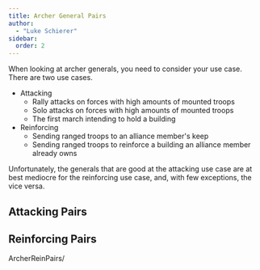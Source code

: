 ```yaml
---
title: Archer General Pairs
author: 
  - "Luke Schierer"
sidebar: 
  order: 2
---
```


When looking at archer generals, you need to consider your use case.  There are two use cases.

* Attacking
  * Rally attacks on forces with high amounts of mounted troops
  * Solo attacks on forces with high amounts of mounted troops
  * The first march intending to hold a building
* Reinforcing
  * Sending ranged troops to an alliance member's keep
  * Sending ranged troops to reinforce a building an alliance member
    already owns

Unfortunately, the generals that are good at the attacking use case are at best mediocre for the reinforcing use case, and, with few exceptions, the vice versa. 


## Attacking Pairs
<AttackPairs generalClass='Archers'></AttackPairs>

## Reinforcing Pairs
ArcherReinPairs/


